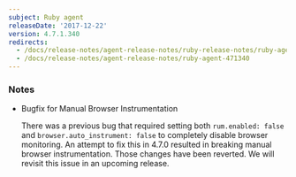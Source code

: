 ```yaml
---
subject: Ruby agent
releaseDate: '2017-12-22'
version: 4.7.1.340
redirects:
  - /docs/release-notes/agent-release-notes/ruby-release-notes/ruby-agent-471
  - /docs/release-notes/agent-release-notes/ruby-agent-471340
---
```


### Notes

* Bugfix for Manual Browser Instrumentation

  There was a previous bug that required setting both `rum.enabled: false` and `browser.auto_instrument: false` to completely disable browser monitoring. An attempt to fix this in 4.7.0 resulted in breaking manual browser instrumentation. Those changes have been reverted. We will revisit this issue in an upcoming release.
